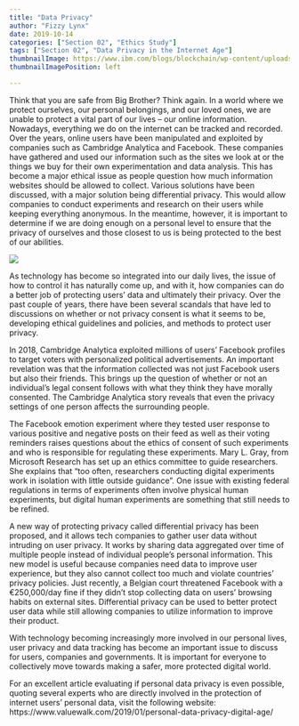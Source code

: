 ```yaml
---
title: "Data Privacy"
author: "Fizzy Lynx"
date: 2019-10-14
categories: ["Section 02", "Ethics Study"]
tags: ["Section 02", "Data Privacy in the Internet Age"]
thumbnailImage: https://www.ibm.com/blogs/blockchain/wp-content/uploads/2018/05/Retina-Display-168621112-768x576.jpg 
thumbnailImagePosition: left

---
```

  Think that you are safe from Big Brother? Think again. In a world where we protect ourselves, our personal belongings, and our loved ones, we are unable to protect a vital part of our lives -- our online information. Nowadays, everything we do on the internet can be tracked and recorded. Over the years, online users have been manipulated and exploited by companies such as Cambridge Analytica and Facebook. These companies have gathered and used our information such as the sites we look at or the things we buy for their own experimentation and data analysis. This has become a major ethical issue as people question how much information websites should be allowed to collect. Various solutions have been discussed, with a major solution being differential privacy. This would allow companies to conduct experiments and research on their users while keeping everything anonymous. In the meantime, however, it is important to determine if we are doing enough on a personal level to ensure that the privacy of ourselves and those closest to us is being protected to the best of our abilities.

![](https://www.ibm.com/blogs/blockchain/wp-content/uploads/2018/05/Retina-Display-168621112-768x576.jpg)


   
   
   As technology has become so integrated into our daily lives, the issue of how to control it has naturally come up, and with it, how companies can do a better job of protecting users’ data and ultimately their privacy. Over the past couple of years, there have been several scandals that have led to discussions on whether or not privacy consent is what it seems to be, developing ethical guidelines and policies, and methods to protect user privacy.
   
  In 2018, Cambridge Analytica exploited millions of users’ Facebook profiles to target voters with personalized political advertisements. An important revelation was that the information collected was not just Facebook users but also their friends. This brings up the question of whether or not an individual’s legal consent follows with what they think they have morally consented. The Cambridge Analytica story reveals that even the privacy settings of one person affects the surrounding people. 
  
  The Facebook emotion experiment where they tested user response to various positive and negative posts on their feed as well as their voting reminders raises questions about the ethics of consent of such experiments and who is responsible for regulating these experiments. Mary L. Gray, from Microsoft Research has set up an ethics committee to guide researchers. She explains that “too often, researchers conducting digital experiments work in isolation with little outside guidance”. One issue with existing federal regulations in terms of experiments often involve physical human experiments, but digital human experiments are something that still needs to be refined.
  
  A new way of protecting privacy called differential privacy has been proposed, and it allows tech companies to gather user data without intruding on user privacy. It works by sharing data aggregated over time of multiple people instead of individual people’s personal information. This new model is useful because companies need data to improve user experience, but they also cannot collect too much and violate countries’ privacy policies. Just recently, a Belgian court threatened Facebook with a €250,000/day fine if they didn’t stop collecting data on users’ browsing habits on external sites. Differential privacy can be used to better protect user data while still allowing companies to utilize information to improve their product.
  
  With technology becoming increasingly more involved in our personal lives, user privacy and data tracking has become an important issue to discuss for users, companies and governments. It is important for everyone to collectively move towards making a safer, more protected digital world.
  
  For an excellent article evaluating if personal data privacy is even possible, quoting several experts who are directly involved in the protection of internet users’ personal data, visit the following website: https://www.valuewalk.com/2019/01/personal-data-privacy-digital-age/
